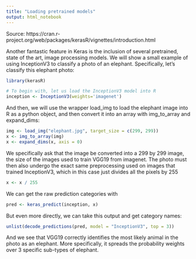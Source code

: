 ```yaml
---
title: "Loading pretrained models"
output: html_notebook
---
```


Source: https://cran.r-project.org/web/packages/kerasR/vignettes/introduction.html

Another fantastic feature in Keras is the inclusion of several pretrained, state of the art, image processing models. We will show a small example of using InceptionV3 to classify a photo of an elephant. Specifically, let’s classify this elephant photo:

```r
library(kerasR)

# To begin with, let us load the InceptionV3 model into R
inception <- InceptionV3(weights='imagenet')
```


And then, we will use the wrapper load_img to load the elephant image into R as a python object, and then convert it into an array with img_to_array and expand_dims:

```r
img <- load_img("elephant.jpg", target_size = c(299, 299))
x <- img_to_array(img)
x <- expand_dims(x, axis = 0)
```

We specifically ask that the image be converted into a 299 by 299 image, the size of the images used to train VGG19 from imagenet. The photo must then also undergo the exact same preprocessing used on images that trained InceptionV3, which in this case just divides all the pixels by 255

```r
x <- x / 255
```

We can get the raw prediction categories with

```r
pred <- keras_predict(inception, x)
```


But even more directly, we can take this output and get category names:

```r
unlist(decode_predictions(pred, model = "InceptionV3", top = 3))
```

And we see that VGG19 correctly identifies the most likely animal in the photo as an elephant. More specifically, it spreads the probability weights over 3 specific sub-types of elephant.
